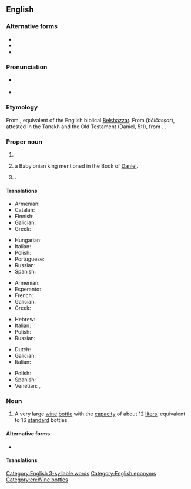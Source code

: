 {{also|balthazar}}
==English==

===Alternative forms===
* {{l|en|Balthasar}}
* {{l|en|Belshazzar}}
* {{l|en|Baldassarra}}

===Pronunciation===
* {{a|UK}} {{IPA|en|/bælˈθeɪzə/}}
* {{a|US}} {{IPA|en|/ˈbælθəˌzɔɹ/|/bælˈθeɪzəɹ/}}

===Etymology===
From {{der|en|la|Balthasar}}, equivalent of the English biblical [[Belshazzar]]. From {{der|en|he|בֵּלְשַׁאצַּר}} (''bēlšaṣṣar''), attested in the Tanakh and the Old Testament (Daniel, 5:1), from {{der|en|akk|𒂗𒈗𒋀|tr=bēl-šarra-uṣṣur|lit=May [[Bel]] protect the king}}. {{doublet|en|Belshazzar}}.

===Proper noun===
{{en-proper noun}}

# {{n-g|A name ascribed to one of the [[Magi]].}}
# {{lb|en|Biblical character}} a Babylonian king mentioned in the Book of [[Daniel]].
# {{given name|en|male|from=Old Persian}}.

====Translations====
{{trans-top|one of the Magi}}
* Armenian: {{t|hy|Բաղդասար|sc=Armn}}
* Catalan: {{t+|ca|Baltasar}}
* Finnish: {{t|fi|Balthasar}}
* Galician: {{t+|gl|Baltasar|m}}
* Greek: {{t|el|Βαλτάσαρ|m}}
{{trans-mid}}
* Hungarian: {{t+|hu|Boldizsár}}
* Italian: {{t+|it|Baldassarre|m}}
* Polish: {{t+|pl|Baltazar|m}}
* Portuguese: {{t|pt|Baltasar|m}}
* Russian: {{t+|ru|Бальтаза́р}}
* Spanish: {{t+|es|Baltasar}}
{{trans-bottom}}

{{trans-top|Babylonian king}}
* Armenian: {{t|hy|Բաղդասար|sc=Armn}}
* Esperanto: {{t|eo|Belŝacaro}}
* French: {{t+|fr|Balthazar}}
* Galician: {{t+|gl|Baltasar|m}}
* Greek: {{t|el|Βαλτάσαρ|m}}
{{trans-mid}}
* Hebrew: {{t|he|בֵּלְשַׁאצַּר|m|tr=belshatzár}}
* Italian: {{t|it|Baldassar|m}}
* Polish: {{t+|pl|Baltazar|m}}
* Russian: {{t+|ru|Валтаса́р}}
{{trans-bottom}}

{{trans-top|male given name}}
* Dutch: {{t+|nl|Balthazar}}
* Galician: {{t+|gl|Baltasar}}
* Italian: {{t+|it|Baldassarre|m}}
{{trans-mid}}
* Polish: {{t+|pl|Baltazar|m}}
* Spanish: {{t+|es|Baltasar}}
* Venetian: {{t+|vec|Baldisèra|m}}, {{t|vec|Baldi|m}}
{{trans-bottom}}

===Noun===
{{en-noun}}

# A very large [[wine]] [[bottle]] with the [[capacity]] of about 12 [[liter]]s, equivalent to 16 [[standard]] bottles.

====Alternative forms====
* {{l|en|balthazar}}

====Translations====
{{trans-top|very large wine bottle}}
{{trans-mid}}
{{trans-bottom}}

[[Category:English 3-syllable words]]
[[Category:English eponyms]]
[[Category:en:Wine bottles]]